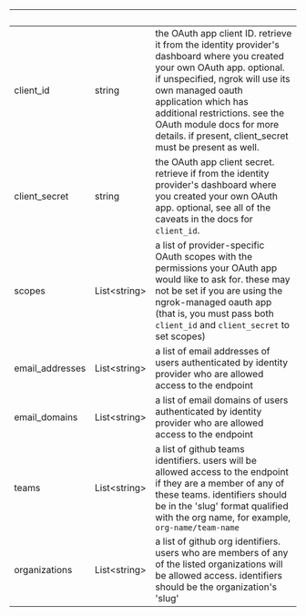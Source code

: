 | &nbsp;          | &nbsp;             | &nbsp;                                                                                                                                                                                                                                                                                                                         |
| --------------- | ------------------ | ------------------------------------------------------------------------------------------------------------------------------------------------------------------------------------------------------------------------------------------------------------------------------------------------------------------------------ |
| client_id       | string             | the OAuth app client ID. retrieve it from the identity provider's dashboard where you created your own OAuth app. optional. if unspecified, ngrok will use its own managed oauth application which has additional restrictions. see the OAuth module docs for more details. if present, client_secret must be present as well. |
| client_secret   | string             | the OAuth app client secret. retrieve if from the identity provider's dashboard where you created your own OAuth app. optional, see all of the caveats in the docs for `client_id`.                                                                                                                                            |
| scopes          | List&lt;string&gt; | a list of provider-specific OAuth scopes with the permissions your OAuth app would like to ask for. these may not be set if you are using the ngrok-managed oauth app (that is, you must pass both `client_id` and `client_secret` to set scopes)                                                                              |
| email_addresses | List&lt;string&gt; | a list of email addresses of users authenticated by identity provider who are allowed access to the endpoint                                                                                                                                                                                                                   |
| email_domains   | List&lt;string&gt; | a list of email domains of users authenticated by identity provider who are allowed access to the endpoint                                                                                                                                                                                                                     |
| teams           | List&lt;string&gt; | a list of github teams identifiers. users will be allowed access to the endpoint if they are a member of any of these teams. identifiers should be in the 'slug' format qualified with the org name, for example, `org-name/team-name`                                                                                         |
| organizations   | List&lt;string&gt; | a list of github org identifiers. users who are members of any of the listed organizations will be allowed access. identifiers should be the organization's 'slug'                                                                                                                                                             |

